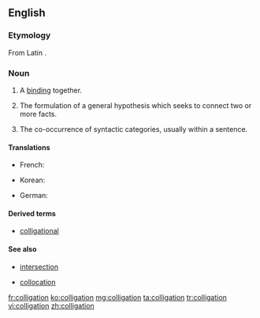 ==English==

===Etymology===

From Latin {{term|lang=la|colligatio}}.

===Noun===
{{en-noun}}

# A [[bind]]ing together.
#: {{rfquotek|Sir Thomas Browne}}
# {{context|logic|lang=en}} The formulation of a general hypothesis which seeks to connect two or more facts.
#: {{rfquotek|Whewell}}
#: {{rfquotek|John Stuart Mill}}
# {{context|linguistics|lang=en}} The co-occurrence of syntactic categories, usually within a sentence.

====Translations====
{{trans-top|formulation of a general hypothesis}}
* French: {{t+|fr|colligation|f}}
{{trans-mid}}
* Korean: {{t+|ko|종합|sc=Hang}}
{{trans-bottom}}

{{trans-top|co-occurrence of syntactic categories}}
* German: {{t|de|Kolligation|m}}
{{trans-mid}}
{{trans-bottom}}

====Derived terms====
* [[colligational]]

====See also====
* {{sense|logic}} [[intersection]]
* {{sense|linguistics}} [[collocation]]

[[fr:colligation]]
[[ko:colligation]]
[[mg:colligation]]
[[ta:colligation]]
[[tr:colligation]]
[[vi:colligation]]
[[zh:colligation]]